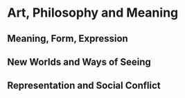 # Art, Philosophy and Meaning

## Meaning, Form, Expression

## New Worlds and Ways of Seeing

## Representation and Social Conflict
